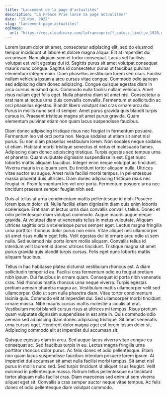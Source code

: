 ```yaml
---
title: "Lancement de la page d'actualités"
description: "La France Prie lance sa page actualités!"
date: "15 Nov, 2022"
slug: "lancement-page-actualites"
ogImage:
  url: "https://res.cloudinary.com/lafranceprie/f_auto,c_limit,w_1920,q_auto/our_lady_of_the_snows"
---
```


Lorem ipsum dolor sit amet, consectetur adipiscing elit, sed do eiusmod tempor incididunt ut labore et dolore magna aliqua. Elit at imperdiet dui accumsan. Nam aliquam sem et tortor consequat. Lacus vel facilisis volutpat est velit egestas dui id. Sagittis purus sit amet volutpat consequat mauris nunc congue. Sagittis id consectetur purus ut faucibus pulvinar elementum integer enim. Diam phasellus vestibulum lorem sed risus. Facilisi nullam vehicula ipsum a arcu cursus vitae congue. Commodo odio aenean sed adipiscing diam donec adipiscing. Congue quisque egestas diam in arcu cursus euismod quis. Commodo nulla facilisi nullam vehicula. Amet risus nullam eget felis eget. Nulla pharetra diam sit amet nisl. Consectetur a erat nam at lectus urna duis convallis convallis. Fermentum et sollicitudin ac orci phasellus egestas. Blandit libero volutpat sed cras ornare arcu dui. Purus in mollis nunc sed id semper. Amet purus gravida quis blandit turpis cursus in. Praesent tristique magna sit amet purus gravida. Quam elementum pulvinar etiam non quam lacus suspendisse faucibus.

Diam donec adipiscing tristique risus nec feugiat in fermentum posuere. Fermentum leo vel orci porta non. Neque sodales ut etiam sit amet nisl purus. Eu non diam phasellus vestibulum lorem. Non sodales neque sodales ut etiam. Habitant morbi tristique senectus et netus et malesuada fames. Adipiscing diam donec adipiscing tristique. Turpis egestas sed tempus urna et pharetra. Quam vulputate dignissim suspendisse in est. Eget nunc lobortis mattis aliquam faucibus. Integer enim neque volutpat ac tincidunt. Viverra mauris in aliquam sem. Eu tincidunt tortor aliquam nulla. Ultrices vitae auctor eu augue. Amet nulla facilisi morbi tempus. In pellentesque massa placerat duis ultricies. Diam donec adipiscing tristique risus nec feugiat in. Proin fermentum leo vel orci porta. Fermentum posuere urna nec tincidunt praesent semper feugiat nibh sed.

Duis at tellus at urna condimentum mattis pellentesque id nibh. Posuere lorem ipsum dolor sit. Nulla facilisi etiam dignissim diam quis enim lobortis scelerisque. Erat nam at lectus urna duis convallis convallis tellus. Donec et odio pellentesque diam volutpat commodo. Augue mauris augue neque gravida. At volutpat diam ut venenatis tellus in metus vulputate. Aliquam ultrices sagittis orci a scelerisque purus semper eget. Lectus magna fringilla urna porttitor rhoncus dolor purus non enim. Vitae aliquet nec ullamcorper sit amet risus nullam eget felis. Velit egestas dui id ornare arcu odio ut sem nulla. Sed euismod nisi porta lorem mollis aliquam. Convallis tellus id interdum velit laoreet id donec ultrices tincidunt. Tristique magna sit amet purus gravida quis blandit turpis cursus. Felis eget nunc lobortis mattis aliquam faucibus.

Tellus in hac habitasse platea dictumst vestibulum rhoncus est. A diam sollicitudin tempor id eu. Facilisi cras fermentum odio eu feugiat pretium nibh ipsum. Dui faucibus in ornare quam. Consequat id porta nibh venenatis cras. Nisl rhoncus mattis rhoncus urna neque viverra. Turpis egestas pretium aenean pharetra magna ac. Vestibulum mattis ullamcorper velit sed ullamcorper. Odio ut sem nulla pharetra diam. Vitae tortor condimentum lacinia quis. Commodo elit at imperdiet dui. Sed ullamcorper morbi tincidunt ornare massa. Nibh mauris cursus mattis molestie a iaculis at erat. Vestibulum morbi blandit cursus risus at ultrices mi tempus. Risus pretium quam vulputate dignissim suspendisse in est ante in. Quis commodo odio aenean sed adipiscing diam donec adipiscing tristique. Sit amet venenatis urna cursus eget. Hendrerit dolor magna eget est lorem ipsum dolor sit. Adipiscing commodo elit at imperdiet dui accumsan sit.

Quisque egestas diam in arcu. Sed augue lacus viverra vitae congue eu consequat ac. Sed faucibus turpis in eu. Lectus magna fringilla urna porttitor rhoncus dolor purus. Ac felis donec et odio pellentesque. Etiam non quam lacus suspendisse faucibus interdum posuere lorem ipsum. At imperdiet dui accumsan sit amet nulla facilisi morbi tempus. Sit amet nisl purus in mollis nunc sed. Sed turpis tincidunt id aliquet risus feugiat. Velit euismod in pellentesque massa. Rutrum tellus pellentesque eu tincidunt tortor aliquam nulla facilisi cras. Diam maecenas sed enim ut sem viverra aliquet eget sit. Convallis a cras semper auctor neque vitae tempus. Ac felis donec et odio pellentesque diam volutpat commodo.
